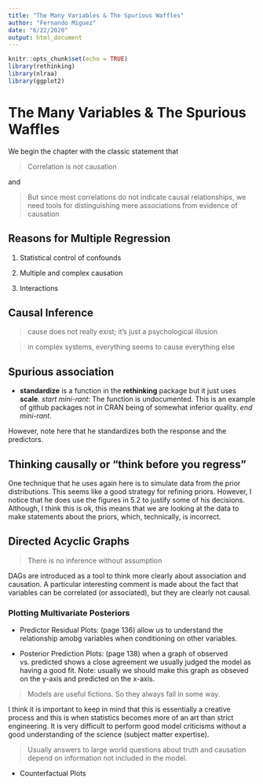 ```yaml
---
title: "The Many Variables & The Spurious Waffles"
author: "Fernando Miguez"
date: "6/22/2020"
output: html_document
---
```



```r
knitr::opts_chunk$set(echo = TRUE)
library(rethinking)
library(nlraa)
library(ggplot2)
```

# The Many Variables & The Spurious Waffles

We begin the chapter with the classic statement that

> Correlation is not causation

and

> But since most correlations do not indicate causal relationships, we need tools for distinguishing mere associations from evidence of causation

## Reasons for Multiple Regression

1. Statistical control of confounds

2. Multiple and complex causation

3. Interactions

## Causal Inference

> cause does not really exist; it's just a psychological illusion

> in complex systems, everything seems to cause everything else

## Spurious association

* **standardize** is a function in the **rethinking** package but it just uses **scale**. *start mini-rant*: The function is undocumented. This is an example of github packages not in CRAN being of somewhat inferior quality. *end mini-rant*.

However, note here that he standardizes both the response and the predictors.

## Thinking causally or "think before you regress"

One technique that he uses again here is to simulate data from the prior distributions. This seems like a good strategy for refining priors. However, I notice that he does use the figures in 5.2 to justify some of his decisions. Although, I think this is ok, this means that we are looking at the data to make statements about the priors, which, technically, is incorrect.

## Directed Acyclic Graphs

> There is no inference without assumption

DAGs are introduced as a tool to think more clearly about association and causation. A particular interesting comment is made about the fact that variables can be correlated (or associated), but they are clearly not causal. 

### Plotting Multivariate Posteriors

* Predictor Residual Plots: (page 136) allow us to understand the relationship amobg variables when conditioning on other variables. 

* Posterior Prediction Plots: (page 138) when a graph of observed vs. predicted shows a close agreement we usually judged the model as having a good fit. Note: usually we should make this graph as obseved on the y-axis and predicted on the x-axis.

> Models are useful fictions. So they always fail in some way.

I think it is important to keep in mind that this is essentially a creative process and this is when statistics becomes more of an art than strict engineering. It is very difficult to perform good model criticisms without a good understanding of the science (subject matter expertise).

> Usually answers to large world questions about truth and causation depend on information not included in the model.

* Counterfactual Plots




